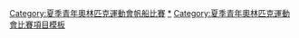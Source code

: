 {{Navbox
|name = 青年奧林匹克運動會帆船比賽
|title = 青年奧林匹克運動會帆船比賽
|listclass = hlist
|titlestyle = background:#BFD7FF;
|imageleft = [[File:Sailing pictogram.svg|50px]]
|imageleftstyle = width:60px; <!-- minimize width used by left image cell -->
|imagestyle = width:60px; <!-- same as imageleftstyle to center the list -->
|image = [[File:No image.svg|40px|link=]] <!-- empty right image to center the list -->
|list1 =
* [[2010年夏季青年奧林匹克運動會帆船比賽|2010]]
* [[2014年夏季青年奧林匹克運動會帆船比賽|2014]]
* [[2018年夏季青年奧林匹克運動會帆船比賽|2018]]
|liststyle = font-size:100%;
|below =
|belowstyle = background:#BFD7FF;
}}<includeonly>[[Category:夏季青年奧林匹克運動會帆船比賽‎]]</includeonly><noinclude>
[[Category:夏季青年奧林匹克運動會帆船比賽|*‎]]
[[Category:夏季青年奧林匹克運動會比賽項目模板]]
</noinclude>